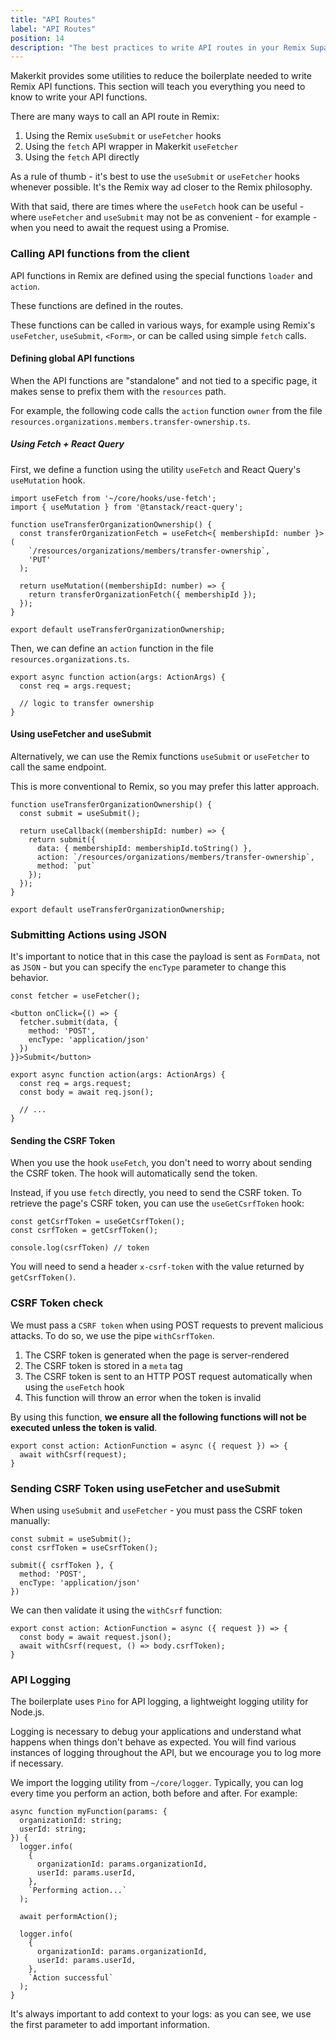 ```yaml
---
title: "API Routes"
label: "API Routes"
position: 14
description: "The best practices to write API routes in your Remix Supabase application"
---
```


Makerkit provides some utilities to reduce the boilerplate needed to write Remix API functions.
This section will teach you everything you need to know to write your API functions.

There are many ways to call an API route in Remix:
1. Using the Remix `useSubmit` or `useFetcher` hooks
2. Using the `fetch` API wrapper in Makerkit `useFetcher`
3. Using the `fetch` API directly

As a rule of thumb - it's best to use the `useSubmit` or `useFetcher` hooks whenever possible. It's the Remix way ad closer to the Remix philosophy.

With that said, there are times where the `useFetch` hook can be useful - where `useFetcher` and `useSubmit` may not be as convenient - for example - when you need to await the request using a Promise.

### Calling API functions from the client

API functions in Remix are defined using the special functions `loader` and
`action`.

These functions are defined in the routes.

These functions can be called in
various ways, for example using Remix's `useFetcher`, `useSubmit`, `<Form>`,
or can be called using simple `fetch` calls.

#### Defining global API functions

When the API functions are "standalone" and not tied to a specific page, it
makes sense to prefix them with the `resources` path.

For example, the following code calls the `action` function `owner` from the
file `resources.organizations.members.transfer-ownership.ts`.

##### Using Fetch + React Query
First, we define a function using the utility `useFetch` and React Query's `useMutation` hook.

```tsx
import useFetch from '~/core/hooks/use-fetch';
import { useMutation } from '@tanstack/react-query';

function useTransferOrganizationOwnership() {
  const transferOrganizationFetch = useFetch<{ membershipId: number }>(
    `/resources/organizations/members/transfer-ownership`,
    'PUT'
  );

  return useMutation((membershipId: number) => {
    return transferOrganizationFetch({ membershipId });
  });
}

export default useTransferOrganizationOwnership;
```

Then, we can define an `action` function in the file `resources.organizations.ts`.

```tsx
export async function action(args: ActionArgs) {
  const req = args.request;

  // logic to transfer ownership
}
```

#### Using useFetcher and useSubmit

Alternatively, we can use the Remix functions `useSubmit` or `useFetcher` to call the same endpoint.

This is more conventional to Remix, so you may prefer this latter approach.

```tsx {2,5}
function useTransferOrganizationOwnership() {
  const submit = useSubmit();

  return useCallback((membershipId: number) => {
    return submit({
      data: { membershipId: membershipId.toString() },
      action: `/resources/organizations/members/transfer-ownership`,
      method: `put`
    });
  });
}

export default useTransferOrganizationOwnership;
```

### Submitting Actions using JSON

It's important to notice that in this case the payload is sent as `FormData`, not as `JSON` - but you can specify the `encType` parameter to change this behavior.

```tsx
const fetcher = useFetcher();

<button onClick={() => {
  fetcher.submit(data, {
    method: 'POST',
    encType: 'application/json'
  })
}}>Submit</button>
```

```tsx
export async function action(args: ActionArgs) {
  const req = args.request;
  const body = await req.json();

  // ...
}
```

#### Sending the CSRF Token

When you use the hook `useFetch`, you don't need to worry about sending the CSRF token. The hook will automatically send the token.

Instead, if you use `fetch` directly, you need to send the CSRF token.
To retrieve the page's CSRF token, you can use the `useGetCsrfToken` hook:

```tsx
const getCsrfToken = useGetCsrfToken();
const csrfToken = getCsrfToken();

console.log(csrfToken) // token
```

You will need to send a header `x-csrf-token` with the value returned by `getCsrfToken()`.

### CSRF Token check

We must pass a `CSRF token` when using POST requests to prevent malicious attacks. To do so, we use the pipe `withCsrfToken`.

1. The CSRF token is generated when the page is server-rendered
2. The CSRF token is stored in a `meta` tag
3. The CSRF token is sent to an HTTP POST request automatically when using
the `useFetch` hook
4. This function will throw an error when the token is invalid

By using this function, **we ensure all the following functions will not be executed unless the token is valid**.

```tsx
export const action: ActionFunction = async ({ request }) => {
  await withCsrf(request);
}
```

### Sending CSRF Token using useFetcher and useSubmit

When using `useSubmit` and `useFetcher` - you must pass the CSRF token manually:

```tsx
const submit = useSubmit();
const csrfToken = useCsrfToken();

submit({ csrfToken }, {
  method: 'POST',
  encType: 'application/json'
})
```

We can then validate it using the `withCsrf` function:

```tsx
export const action: ActionFunction = async ({ request }) => {
  const body = await request.json();
  await withCsrf(request, () => body.csrfToken);
}
```

### API Logging

The boilerplate uses `Pino` for API logging, a lightweight logging utility for Node.js.

Logging is necessary to debug your applications and understand what happens when things don't behave as expected. You will find various instances of logging throughout the API, but we encourage you to log more if necessary.

We import the logging utility from `~/core/logger`. Typically, you can log every time you perform an action, both before and after. For example:

```tsx
async function myFunction(params: {
  organizationId: string;
  userId: string;
}) {
  logger.info(
    {
      organizationId: params.organizationId,
      userId: params.userId,
    },
    `Performing action...`
  );

  await performAction();

  logger.info(
    {
      organizationId: params.organizationId,
      userId: params.userId,
    },
    `Action successful`
  );
}
```

It's always important to add context to your logs: as you can see, we use the first parameter to add important information.
